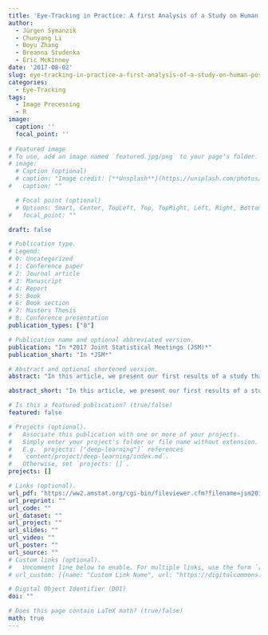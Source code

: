 ```yaml
---
title: 'Eye-Tracking in Practice: A first Analysis of a Study on Human Postures'
author:
  - Jürgen Symanzik
  - Chunyang Li
  - Boyu Zhang
  - Breanna Studenka
  - Eric McKinney
date: '2017-08-02'
slug: eye-tracking-in-practice-a-first-analysis-of-a-study-on-human-postures
categories:
  - Eye-Tracking
tags:
  - Image Processing
  - R
image:
  caption: ''
  focal_point: ''
  
# Featured image
# To use, add an image named `featured.jpg/png` to your page's folder. 
# image:
  # Caption (optional)
  # caption: "Image credit: [**Unsplash**](https://unsplash.com/photos/pLCdAaMFLTE)"
#   caption: ""

  # Focal point (optional)
  # Options: Smart, Center, TopLeft, Top, TopRight, Left, Right, BottomLeft, Bottom, BottomRight
#   focal_point: ""

draft: false

# Publication type.
# Legend:
# 0: Uncategorized
# 1: Conference paper
# 2: Journal article
# 3: Manuscript
# 4: Report
# 5: Book
# 6: Book section
# 7: Masters Thesis
# 8: Conference presentation
publication_types: ["8"]

# Publication name and optional abbreviated version.
publication: "In *2017 Joint Statistical Meetings (JSM)*"
publication_short: "In *JSM*"

# Abstract and optional shortened version.
abstract: "In this article, we present our first results of a study that tries to determine where people are looking when ranking the stability of an actor holding certain postures. A mobile eye-tracker is used to record the original video data of people looking at human postures. Image processing methods are employed to extract statistical information from the video data. The statistical analyses are based on visualization and machine learning approaches."

abstract_short: "In this article, we present our first results of a study that tries to determine where people are looking when ranking the stability of an actor holding certain postures. A mobile eye-tracker is used to record the original video data of people looking at human postures. Image processing methods are employed to extract statistical information from the video data. The statistical analyses are based on visualization and machine learning approaches."

# Is this a featured publication? (true/false)
featured: false

# Projects (optional).
#   Associate this publication with one or more of your projects.
#   Simply enter your project's folder or file name without extension.
#   E.g. `projects: ["deep-learning"]` references 
#   `content/project/deep-learning/index.md`.
#   Otherwise, set `projects: []`.
projects: []

# Links (optional).
url_pdf: "https://ww2.amstat.org/cgi-bin/fileviewer.cfm?filename=jsm2017presentations%5CCC%2D347%5C20170802%2DWednesday%5C1030%2DEDT%5CJurgen%2DSymanzik%2D9626%5C214412%2E0%2D51933%2DJurgen%2DSymanzik%2Epdf&Outputfile=324773&0.410324651303"
url_preprint: ""
url_code: ""
url_dataset: ""
url_project: ""
url_slides: ""
url_video: ""
url_poster: ""
url_source: ""
# Custom links (optional).
#   Uncomment line below to enable. For multiple links, use the form `[{...}, {...}, {...}]`.
# url_custom: [{name: "Custom Link Name", url: "https://digitalcommons.usu.edu/cgi/viewcontent.cgi?article=2076&context=gradreports"}]

# Digital Object Identifier (DOI)
doi: ""

# Does this page contain LaTeX math? (true/false)
math: true
---
```

